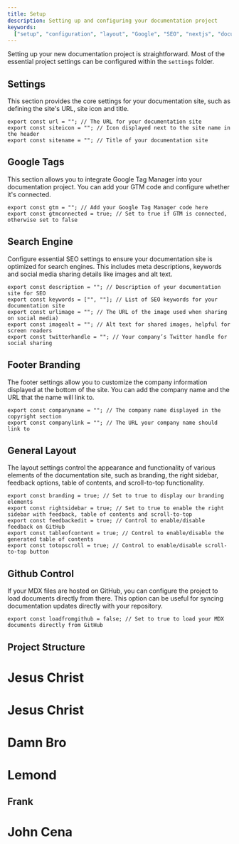 ```yaml
---
title: Setup
description: Setting up and configuring your documentation project
keywords:
  ["setup", "configuration", "layout", "Google", "SEO", "nextjs", "documents"]
---
```


Setting up your new documentation project is straightforward. Most of the
essential project settings can be configured within the `settings` folder.

## Settings

This section provides the core settings for your documentation site, such as
defining the site's URL, site icon and title.

```tsx showLineNumbers
export const url = ""; // The URL for your documentation site
export const siteicon = ""; // Icon displayed next to the site name in the header
export const sitename = ""; // Title of your documentation site
```

## Google Tags

This section allows you to integrate Google Tag Manager into your documentation
project. You can add your GTM code and configure whether it's connected.

```tsx showLineNumbers
export const gtm = ""; // Add your Google Tag Manager code here
export const gtmconnected = true; // Set to true if GTM is connected, otherwise set to false
```

## Search Engine

Configure essential SEO settings to ensure your documentation site is optimized
for search engines. This includes meta descriptions, keywords and social media
sharing details like images and alt text.

```tsx showLineNumbers
export const description = ""; // Description of your documentation site for SEO
export const keywords = ["", ""]; // List of SEO keywords for your documentation site
export const urlimage = ""; // The URL of the image used when sharing on social media)
export const imagealt = ""; // Alt text for shared images, helpful for screen readers
export const twitterhandle = ""; // Your company’s Twitter handle for social sharing
```

## Footer Branding

The footer settings allow you to customize the company information displayed at
the bottom of the site. You can add the company name and the URL that the name
will link to.

```tsx showLineNumbers
export const companyname = ""; // The company name displayed in the copyright section
export const companylink = ""; // The URL your company name should link to
```

## General Layout

The layout settings control the appearance and functionality of various elements
of the documentation site, such as branding, the right sidebar, feedback
options, table of contents, and scroll-to-top functionality.

```tsx showLineNumbers
export const branding = true; // Set to true to display our branding elements
export const rightsidebar = true; // Set to true to enable the right sidebar with feedback, table of contents and scroll-to-top
export const feedbackedit = true; // Control to enable/disable feedback on GitHub
export const tableofcontent = true; // Control to enable/disable the generated table of contents
export const totopscroll = true; // Control to enable/disable scroll-to-top button
```

## Github Control

If your MDX files are hosted on GitHub, you can configure the project to load
documents directly from there. This option can be useful for syncing
documentation updates directly with your repository.

```tsx showLineNumbers
export const loadfromgithub = false; // Set to true to load your MDX documents directly from GitHub
```

## Project Structure

# Jesus Christ

<CardGrid>
  <Card
    title="Navigation"
    href="/docs/navigation"
    icon="alignJustify"
    variant="small"
    description="Creating your navigation"
  />
</CardGrid>

# Jesus Christ

# Damn Bro

# Lemond

## Frank

# John Cena
